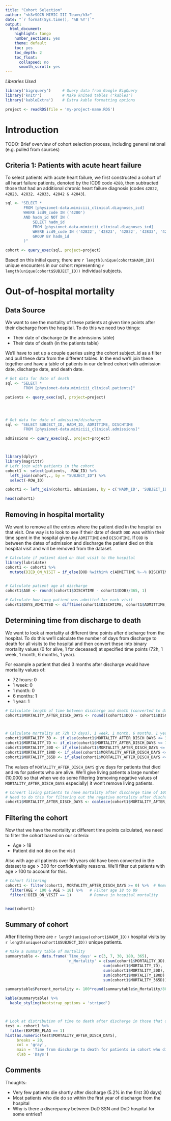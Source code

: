 ```yaml
---
title: "Cohort Selection"
author: "<h3>SOCR MIMIC-III Team</h3>"
date: "`r format(Sys.time(), '%B %Y')`"
output:
  html_document:
    highlight: tango
    number_sections: yes
    theme: default
    toc: yes
    toc_depth: 2
    toc_float:
      collapsed: no
      smooth_scroll: yes
---
```


*Libraries Used*
```r
library('bigrquery')     # Query data from Google BigQuery
library('knitr')         # Make knited tables ("kables")
library('kableExtra')    # Extra kable formatting options

project <- readRDS(file = 'my-project-name.RDS')
```

# Introduction

TODO: Brief overview of cohort selection process, including general rational (e.g. pulled from sources)


## Criteria 1: Patients with acute heart failure

To select patients with acute heart failure, we first constructed a cohort of all heart failure patients, denoted by the ICD9 code `4280`, then subtracted those that had an additional chronic heart failure diagnosis (codes `42822, 42823, 42832, 42833, 42842 & 42843`).

```r
sql <- "SELECT *
        FROM [physionet-data.mimiciii_clinical.diagnoses_icd]
        WHERE icd9_code IN ('4280')
        AND hadm_id NOT IN (
            SELECT hadm_id
            FROM [physionet-data.mimiciii_clinical.diagnoses_icd]
            WHERE icd9_code IN ('42822', '42823', '42832', '42833', '42842', '42843') 
            GROUP BY hadm_id
        )"

cohort <- query_exec(sql, project=project)
```

Based on this initial query, there are `r length(unique(cohort$HADM_ID))` unique encounters in our cohort representing `r length(unique(cohort$SUBJECT_ID))` individual subjects.


# Out-of-hospital mortality

## Data Source

We want to see the mortality of these patients at given time points after their discharge from the hospital. To do this we need two things:

* Their date of discharge (in the admissions table)
* Their date of death (in the patients table)

We'll have to set up a couple queries using the cohort subject_id as a filter and pull these data from the different tables. In the end we'll join these together and have a table of patients in our defined cohort with admission date, discharge date, and death date. 



```r
# Get data for date of death
sql <- "SELECT *
        FROM [physionet-data.mimiciii_clinical.patients]"

patients <- query_exec(sql, project=project)




# Get data for date of admission/discharge
sql <- "SELECT SUBJECT_ID, HADM_ID, ADMITTIME, DISCHTIME
        FROM [physionet-data.mimiciii_clinical.admissions]"

admissions <- query_exec(sql, project=project)



library(dplyr)
library(magrittr)
# Left join with patients in the cohort
cohort1 <- select(patients, -ROW_ID) %>% 
  left_join(cohort,., by = "SUBJECT_ID") %>% 
  select(-ROW_ID)

cohort1 <- left_join(cohort1, admissions, by = c('HADM_ID', 'SUBJECT_ID'))

head(cohort1)
```
## Removing in hospital mortality

We want to remove all the entries where the patient died in the hospital on that visit. One way is to look to see if their date of death `DOD` was within their time spent in the hospital given by `ADMITTIME` and `DISCHTIME`. If `DOD` is between the dates of admission and discharge the patient died on this hospital visit and will be removed from the dataset.



```r
# Calculate if patient died on that visit to the hospital
library(lubridate)
cohort1 <- cohort1 %>% 
  mutate(DIED_ON_VISIT = if_else(DOD %within% c(ADMITTIME %--% DISCHTIME), 1, 0, missing = 0))
  

# Calculate patient age at discharge
cohort1$AGE <- round((cohort1$DISCHTIME - cohort1$DOB)/365, 1)

# Calculate how long patient was admitted for each visit
cohort1$DAYS_ADMITTED <- difftime(cohort1$DISCHTIME, cohort1$ADMITTIME, units = 'days') %>% round(., 1)


```
## Determining time from discharge to death

We want to look at mortality at different time points after discharge from the hospital. To do this we'll calculate the number of days from discharge to death for all visits to the hospital and then convert these into binary mortality values (0 for alive, 1 for deceased) at specified time points (72h, 1 week, 1 month, 6 months, 1 year). 

For example a patient that died 3 months after discharge would have mortality values of:

* 72 hours: 0
* 1 week: 0
* 1 month: 0
* 6 months: 1
* 1 year: 1



```r

# Calculate length of time between discharge and death (converted to days)
cohort1$MORTALITY_AFTER_DISCH_DAYS <- round((cohort1$DOD - cohort1$DISCHTIME) /(60*60*24), digits = 2)  



# Calculate mortality at 72h (3 days), 1 week, 1 month, 6 months, 1 year
cohort1$MORTALITY_3D <- if_else(cohort1$MORTALITY_AFTER_DISCH_DAYS <= 3, 1, 0, missing = 0)
cohort1$MORTALITY_7D <- if_else(cohort1$MORTALITY_AFTER_DISCH_DAYS <= 7, 1, 0, missing = 0)
cohort1$MORTALITY_30D <- if_else(cohort1$MORTALITY_AFTER_DISCH_DAYS <= 30, 1, 0, missing = 0) 
cohort1$MORTALITY_180D <- if_else(cohort1$MORTALITY_AFTER_DISCH_DAYS <= 180, 1, 0, missing = 0)
cohort1$MORTALITY_365D <- if_else(cohort1$MORTALITY_AFTER_DISCH_DAYS <= 365, 1, 0, missing = 0)

```

The values of `MORTALITY_AFTER_DISCH_DAYS` give days for patients that died and `NA` for patients who are alive. We'll give living patients a large number (10,000) so that when we do some filtering (removing negative values of `MORTALITY_AFTER_DISCH_DAYS` especially) it won't remove living patients.



```r

# Convert living patients to have mortality after discharge time of 10000
# Need to do this for filtering out the negative mortality after discharge times
cohort1$MORTALITY_AFTER_DISCH_DAYS <- coalesce(cohort1$MORTALITY_AFTER_DISCH_DAYS, 10000)

```
## Filtering the cohort

Now that we have the mortality at different time points calculated, we need to filter the cohort based on our criteria:

* Age > 18
* Patient did not die on the visit

Also with age all patients over 90 years old have been converted in the dataset to age > 300 for confidentiality reasons. We'll filter out patients with age > 100 to account for this.



```r
# Cohort filtering
cohort1 <- filter(cohort1, MORTALITY_AFTER_DISCH_DAYS >= 0) %>%  # Remove negative mortality times 
  filter(AGE < 100 & AGE > 18) %>%   # Filter age 18 to 89
  filter(!DIED_ON_VISIT == 1)        # Remove in hospital mortality


head(cohort1)
```
## Summary of cohort

After filtering there are `r length(unique(cohort1$HADM_ID))` hospital visits by `r length(unique(cohort1$SUBJECT_ID))` unique patients. 



```r
# Make a summary table of mortality
summarytable <- data.frame('Time_days' = c(3, 7, 30, 180, 365),
                           'n_Mortality' = c(sum(cohort1$MORTALITY_3D), 
                                           sum(cohort1$MORTALITY_7D),
                                           sum(cohort1$MORTALITY_30D),
                                           sum(cohort1$MORTALITY_180D),
                                           sum(cohort1$MORTALITY_365D)))

summarytable$Percent_mortality <- 100*round(summarytable$n_Mortality/8059, 3)

kable(summarytable) %>% 
  kable_styling(bootstrap_options = 'striped')



# Look at distribution of time to death after discharge in those that died
test <- cohort1 %>% 
  filter(EXPIRE_FLAG == 1)
hist(as.numeric(test$MORTALITY_AFTER_DISCH_DAYS),
     breaks = 20, 
     col = 'gray',
     main = 'Time from discharge to death for patients in cohort who died',
     xlab = 'Days')
```

## Comments

Thoughts:

* Very few patients die shortly after discharge (5.2% in the first 30 days)
* Most patients who die do so within the first year of discharge from the hospital
* Why is there a discrepancy between DoD SSN and DoD hospital for some entries?
